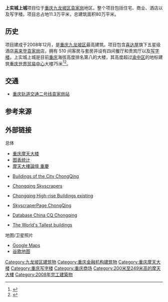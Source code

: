 {{Infobox Skyscraper
|building_name=上实城上城
|image=[[File:袁家岗-中新城上城与轻轨_-_panoramio.jpg|250px]]
|caption=
|status=已建成
|built=2003年－2007年
|use=混合（[[辦公|辦公]]、[[酒店|酒店]]、[[零售|零售]]）
|location=[[中国|中国]][[重庆|重庆]][[九龙坡区|九龙坡区]]
|roof={{convert|242|m|ft|1}}
|top_floor=220.5
|antenna_spire=242
|floor_count=69
|floor_area=
|elevator_count=19
|architect=CPC
|developer=上海实业城市开发集团有限公司
|cost=
}}

'''上实城上城'''项目位于[[重庆|重庆]][[九龙坡区|九龙坡区]][[袁家岗|袁家岗]]地区。整个项目包括住宅、商业、酒店以及写字楼。项目总占地11.3万平米，总建筑面积80万平米。

==历史==
项目建成于2008年12月，是[[重庆|重庆]][[九龙坡区|九龙坡区]]最高建筑。项目包含[[喜达屋|喜达屋]]旗下五星级酒店[[喜来登|喜来登]][[袁家岗|袁家岗]]店，拥有 510 间客房与套房并设有四间餐厅和贵宾厅以及[[写字楼|写字楼]]。上实城上城是目前[[重庆|重庆]]海拔高度排名第八的大楼，其高度超过[[渝中区|渝中区]]的地标建筑[[重庆世界贸易中心|重庆世界贸易中心]]大楼75米<ref>{{Cite web|title=城上城|url=http://www.siud.com.hk/|accessdate=22 April 2011|publisher=siud.com.hk|author=siud.com.hk|deadurl=yes|archiveurl=https://web.archive.org/web/20110515010002/http://www.siud.com.hk/|archivedate=2011年5月15日}}</ref><ref>{{Cite web|title=重庆-城上城|url=http://linxian5.com/index.php/show/c/46|accessdate=22 April 2011|publisher=linxian5.com|author=linxian5.com}}{{dead link|date=2017年11月 |bot=InternetArchiveBot |fix-attempted=yes }}</ref>。

==交通==
*[[重庆轨道交通二号线|重庆轨道交通二号线]][[袁家岗站|袁家岗站]]

==参考来源==
{{reflist}}

==外部链接==

;总体
*[[重庆摩天大楼|重庆摩天大楼]]
*[http://www.skyscrapers.cn/diagram_detail.php?City=TAL1yye 图表统计]{{dead link|date=2017年11月 |bot=InternetArchiveBot |fix-attempted=yes }}
*[https://web.archive.org/web/20100523185940/http://skyscrapers.cn/forum/forumdisplay.php?fid=58 摩天大樓論壇 重慶]
*{{en}}[http://www.emporis.com/en/wm/ci/bu/?id=100217 Buildings of the City ChongQing] {{Wayback|url=http://www.emporis.com/en/wm/ci/bu/?id=100217 |date=20070513013650 }}
*{{en}}[http://www.emporis.com/application/?nav=worldmap_ci_bu_ob_li&id=100217&bt=47&ht=2&sro=1&lng=3 Chongqing Skyscrapers]{{Wayback|url=http://www.emporis.com/application/?nav=worldmap_ci_bu_ob_li&id=100217&bt=47&ht=2&sro=1&lng=3 |date=20190630205313 }}
*{{en}}[http://www.emporis.com/application/?nav=worldmap_ci_bu_sk_li&id=100217&bt=5&ht=2&sro=0&lng=3 Chongqing High-rise Buildings existing]{{Wayback|url=http://www.emporis.com/application/?nav=worldmap_ci_bu_sk_li&id=100217&bt=5&ht=2&sro=0&lng=3 |date=20190630205314 }}
*{{en}}[http://skyscraperpage.com/cities/?cityID=646 SkyscraperPage ChongQing] {{Wayback|url=http://skyscraperpage.com/cities/?cityID=646 |date=20211031172406 }}
*{{en}}[http://skyscraperpage.com/cities/?cityID=646 Database China CQ Chongqing] {{Wayback|url=http://skyscraperpage.com/cities/?cityID=646 |date=20211031172406 }}
*{{en}}[https://web.archive.org/web/20060103073008/http://homepages.ipact.nl/~egram/buildings.html The World's Tallest buildings]

;地图/卫星照片
* [http://maps.google.com/maps?q=重庆城上城 Google Maps]
* [http://ditu.google.com/maps?q=重庆城上城 谷歌地图]

{{Geographic Location (8-way)
 | 西北 = [[重庆医科大学|重庆医科大学]]
 | 北 = [[重庆医科大学附属第一医院|重庆医科大学附属第一医院]]
 | 東北 = [[中国人民解放军后勤工程学院|中国人民解放军后勤工程学院]]
 | 西 = [[渝州宾馆|渝州宾馆]]
 | 中央 = '''上实城上城'''
 | 東 = [[重庆轨道交通二号线|重庆轨道交通二号线]][[袁家岗站|袁家岗站]]
 | 西南 = [[重庆奥林匹克体育中心|重庆奥林匹克体育中心]]
 | 南 = 
 | 東南 = 
}}

{{重庆市}}
{{重庆摩天大楼}}
{{摩天大楼}}
{{Authority control}}
[[Category:九龙坡区建筑物|Category:九龙坡区建筑物]]
[[Category:重庆金融机构建筑物|Category:重庆金融机构建筑物]]
[[Category:重庆摩天大楼|Category:重庆摩天大楼]]
[[Category:重庆写字楼|Category:重庆写字楼]]
[[Category:重庆商场|Category:重庆商场]]
[[Category:200米至249米高的摩天大樓|Category:200米至249米高的摩天大樓]]
[[Category:2008年完工建築物|Category:2008年完工建築物]]